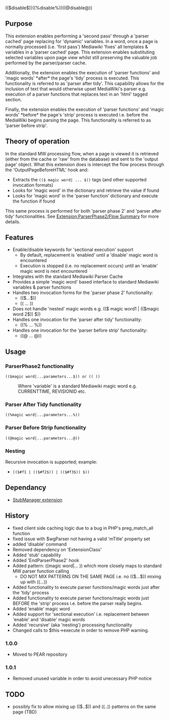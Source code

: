 (($disable$))((%disable%))((@disable@))
{{Extension
|name        = ParserPhase2
|status      = stable
|type        = Parser
|author      = [[user:jldupont|Jean-Lou Dupont]]
|image       =
|version     = 1.0.1
|update      =
|mediawiki   = 1.10, 1.11
|download    = [http://mediawiki.googlecode.com/svn/trunk/extensions/ParserPhase2/ SVN]
|readme      =
|changelog   = See SVN ($Id$)
|description = 
|parameters  =
|rights      =
|example     =
}}
== Purpose==
This extension enables performing a 'second pass' through a 'parser cached' page replacing for 
'dynamic' variables. In a word, once a page is normally processed (i.e. 'first pass') Mediawiki 'fixes'
all templates & variables in a 'parser cached' page. This extension enables substituting selected 
variables upon page view whilst still preserving the valuable job performed by the parser/parser cache.

Additionally, the extension enables the execution of 'parser functions' and 'magic words' *after* the
page's 'tidy' process is executed. This functionality is referred to as 'parser after tidy'. 
This capability allows for the inclusion of text that would otherwise upset MediaWiki's parser 
e.g. execution of a parser functions that replaces text in an 'html' tagged section.

Finally, the extension enables the execution of 'parser functions' and 'magic words' *before* the
page's 'strip' process is executed i.e. before the MediaWiki begins parsing the page. 
This functionality is referred to as 'parser before strip'. 

== Theory of operation ==
In the standard MW processing flow, when a page is viewed it is retrieved (either from the cache or 'raw' from the database) and sent to the 'output page' object. What this extension does is intercept the flow process through the 'OutputPageBeforeHTML' hook and:
* Extracts the <code>(($ magic word| ... $))</code> tags (and other supported invocation formats)
* Looks for 'magic word' in the dictionary and retrieve the value if found
* Looks for 'magic word' in the 'parser function' dictionary and execute the function if found
This same process is performed for both 'parser phase 2' and 'parser after tidy' functionalities.
See [[Extension:ParserPhase2/Flow Summary]] for more details.

== Features ==
* Enable/disable keywords for 'sectional execution' support
** By default, replacement is 'enabled' until a 'disable' magic word is encountered
** Execution is stopped (i.e. no replacement occurs) until an 'enable' magic word is next encountered
* Integrates with the standard Mediawiki Parser Cache
* Provides a simple 'magic word' based interface to standard Mediawiki variables & parser functions
* Handles two invocation forms for the 'parser phase 2' functionality:
** (($...$))
** (( ... ))
* Does not handle 'nested' magic words e.g. (($ magic word1 | (($magic word 2$)) $))
* Handles one invocation for the 'parser after tidy' functionality:
** ((% ... %))
* Handles one invocation for the 'parser before strip' functionality:
** ((@ ... @))

== Usage ==
=== ParserPhase2 functionality ===
<code>(($magic word|...parameters...$))  or  (( ))</code>
:Where 'variable' is a standard Mediawiki magic word e.g. CURRENTTIME, REVISIONID etc.
=== Parser After Tidy functionality ===
<code>((%magic word|...parameters...%))</code>
=== Parser Before Strip functionality ===
<code>((@magic word|...parameters...@))</code>

=== Nesting ===
Recursive invocation is supported; example:
* <code>(($#f1 | (($#f2$)) | (($#f3$)) $))</code>

== Dependancy ==
* [[Extension:StubManager|StubManager extension]]

{{Pear|ParserPhase2}}

== History ==
* fixed client side caching logic due to a bug in PHP's preg_match_all function
* fixed issue with $wgParser not having a valid 'mTitle' property set
* added 'disable' command
* Removed dependency on 'ExtensionClass'
* Added 'stub' capability
* Added 'EndParserPhase2' hook
* Added pattern: ((magic word|... )) which more closely maps to standard MW parser function calling
** DO NOT MIX PATTERNS ON THE SAME PAGE i.e. no (($...$)) mixing up with ((...))
* Added functionality to execute parser functions/magic words just after the 'tidy' process
* Added functionality to execute parser functions/magic words just BEFORE the 'strip' process i.e. before the parser really begins.
* Added 'enable' magic word
* Added support for 'sectional execution' i.e. replacement between 'enable' and 'disable' magic words
* Added 'recursive' (aka 'nesting') processing functionality
* Changed calls to $this->execute in order to remove PHP warning.

=== 1.0.0 ===
* Moved to PEAR repository
=== 1.0.1 ===
* Removed unused variable in order to avoid unecessary PHP notice

== TODO ==
* possibly fix to allow mixing up (($..$)) and ((..)) patterns on the same page (TBD)
